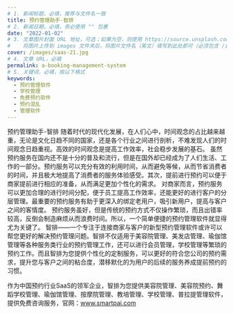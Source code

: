 ```yaml
---
# 1. 新闻标题，必填，推荐与文件名一致
title: 预约管理助手-智排
# 2. 新闻日期，必填，务必使用 "" 包裹
date: "2022-01-02"
# 3. 文章图片封面 URL 地址，可选；如果为空，则使用 https://source.unsplash.com/800x450/?city
#    将图片上传到 images 文件夹后，将图片文件名（英文）填写到此处即可（必须包含 /images/ 前缀）
cover: /images/saas-21.jpg
# 4. 文章 URL，必填
permalink: a-booking-management-system
# 5. 关键词，必填，按以下格式
keywords:
  - 预约管理软件
  - 学校管理
  - 免费预约软件
  - 预约混乱
  - 管理软件
---
```


预约管理助手-智排
随着时代的现代化发展，在人们心中，时间观念的占比越来越重，无论是文化日趋不同的国家，还是各个行业之间进行剖析，不难发现人们的时间观念日趋重视。高效的时间观念是提高工作效率，社会稳步发展的基石。
虽然预约服务在国内还不是十分的普及和流行，但是在国外却已经成为了人们生活、工作的一部分。预约服务可以充分有效的利用时间，从而避免等候，从而节省消费者的时间，并且极大地提高了消费者的服务体验感受。其次，提前进行预约可以便于商家提前进行相应的准备，从而满足更加个性化的需求。
对商家而言，预约服务可以更加合理的进行时间分配，便于员工提高工作效率，还能更好的进行客户的分层管理。最重要的预约服务有助于更深入的绑定老用户，吸引新用户，提高与客户之间的客情度。
预约服务虽好，但是传统的预约方式不仅操作繁琐，而且出错率较高，反倒会制造麻烦从而浪费时间。所以，一个简单便捷的预约管理软件就显得尤为关键了。
智排——一个专注于连接商家与客户的新型预约管理软件或许可以帮您更好的解决预约管理问题。智排不仅适用于美容院管理、美发店管理、瑜伽馆管理等各种服务类行业的预约管理工作，还可以进行会员管理，学校管理等繁琐的预约工作。而且智排为您提供个性化的定制服务，可以更好的符合您公司的预约需求，提升您与客户之间的粘合度，潜移默化的为用户的后续的服务养成提前预约的习惯。

作为中国预约行业SaaS的领军企业，智排为您提供美容院管理、美容院预约、舞蹈学校管理、瑜伽馆管理、按摩院管理、教培管理、学校管理、普拉提管理软件，提供免费咨询服务，官网：www.smartpai.com
